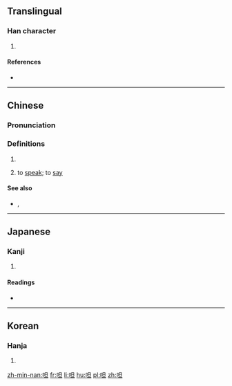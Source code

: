 ==Translingual==

===Han character===
{{Han char|rn=30|rad=口|as=05|sn=8|four=66010|canj=RAM|ids=⿰口旦}}

# {{defn|Han|sort=口05}}

====References====
* {{Han ref|kx=0184.010|dkj=03474|dj=0403.010|hdz=10600.010|uh=547E|ud=21630|bh=CBE3|bd=52195}}

----

==Chinese==
{{zh-forms}}

===Pronunciation===
{{zh-pron
|m=dá,dàn
|c=daat3,taan2
|h=
|md=
|mn=
|mn-t=dan2
|w=
|mc=y
|oc=y
|cat=v
}}

===Definitions===
{{zh-hanzi}}

# {{rfdef|lang=zh}} <!--normal definition-->
# {{cx|Teochew|lang=zh}} to [[speak]]; to [[say]]

====See also====
* {{sense|say}} {{zh-l|說}}, {{zh-l|講}}

----

==Japanese==

===Kanji===
{{ja-kanji|grade=|rs=口05}}

# {{defn|lang=ja|sort=口05}}

====Readings====
* {{ja-readings|on=[[たつ]] (tatsu), [[たち]] (tachi), [[あつ]] (atsu), [[えち]] (echi), [[てち]] (techi)|kun=[[しかりあう]] (shikariau), [[よびあう]] (yobiau)}}

----

==Korean==

===Hanja===
{{ko-hanja|hangeul=달|rv=dal|mr=tal}}

# {{defn|lang=ko|sort=口05}}

[[zh-min-nan:呾]]
[[fr:呾]]
[[li:呾]]
[[hu:呾]]
[[pl:呾]]
[[zh:呾]]